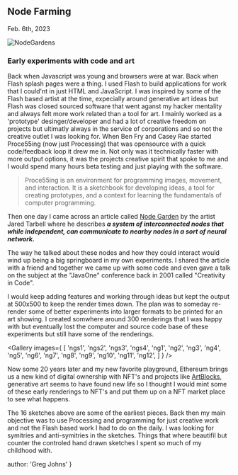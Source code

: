
## Node Farming
<time>Feb. 6th, 2023</time>


![NodeGardens](../../genart/ng/nodegardens.jpg)

### Early experiments with code and art

Back when Javascript was young and browsers were at war. Back when Flash splash pages were a thing. I used Flash to build applications for work that I could'nt in just HTML and JavaScript. I was inspired by some of the Flash based artist at the time, expecially around generative art ideas but Flash was closed sourced software that went aganst my hacker mentality and always felt more work related than a tool for art. I mainly worked as a 'prototype' desinger/developer and had a lot of creative freedom on projects but ultimatly always in the service of corporations and so not the creative outlet I was looking for. When Ben Fry and Casey Rae started Proce55ing (now just Processing) that was opensource with a quick code/feedback loop it drew me in. Not only was it technically faster with more output options, it was the projects creative spirit that spoke to me and I would spend many hours beta testing and just playing with the software.

 >  Proce55ing is an environment for programming images, movement, and interaction. It is a sketchbook for developing ideas, a tool for creating prototypes, and a context for learning the fundamentals of computer programming.

Then one day I came across an article called [Node Garden](http://www.complexification.net/gallery/machines/nodeGarden/) by the artist Jared Tarbell where he describes ***a system of interconnected nodes that while independent, can communicate to nearby nodes in a sort of neural network.***

The way he talked about these nodes and how they could interact would wind up being a big springboard in my own experiments. I shared the article with a friend and together we came up with some code and even gave a talk on the subject at the "JavaOne" conference back in 2001 called "Creativity in Code".

I would keep adding features and working through ideas but kept the output at 500x500 to keep the render times down. The plan was to someday re-render some of better experiments into larger formats to be printed for an art showing. I created somwhere around 300 renderings that I was happy with but eventually lost the computer and source code base of these experiments but still have some of the renderings.

<Gallery images={
  [
    'ngs1',
    'ngs2',
    'ngs3',
    'ngs4',
    'ng1',
    'ng2',
    'ng3',
    'ng4',
    'ng5',
    'ng6',
    'ng7',
    'ng8',
    'ng9',
    'ng10',
    'ng11',
    'ng12',
  ]
} />

Now some 20 years later and my new favorite playground, Ethereum brings us a new kind of digital ownership with NFT's and projects like [ArtBlocks](https://www.artblocks.io/), generative art seems to have found new life so I thought I would mint some of these early renderings to NFT's and put them up on a NFT market place to see what happens.

The 16 sketches above are some of the earliest pieces. Back then my main objective was to use Processing and programming for just creative work and not the Flash based work I had to do on the daily. I was looking for symitries and anti-symitries in the sketches. Things that where beautifil but counter the controled hand drawn sketches I spent so much of my childhood with.

  author: 'Greg Johns'
}


